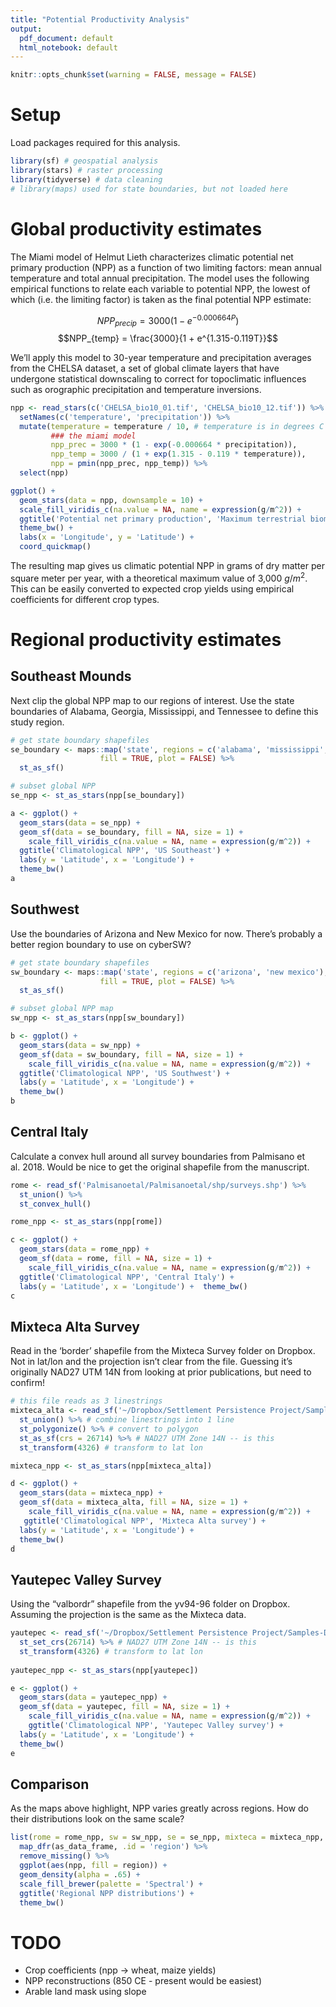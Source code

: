 ```yaml
---
title: "Potential Productivity Analysis"
output:
  pdf_document: default
  html_notebook: default
---
```


```r
knitr::opts_chunk$set(warning = FALSE, message = FALSE)
```

# Setup

Load packages required for this analysis.
```r
library(sf) # geospatial analysis
library(stars) # raster processing
library(tidyverse) # data cleaning
# library(maps) used for state boundaries, but not loaded here
```

# Global productivity estimates

The Miami model of Helmut Lieth characterizes climatic potential net primary production (NPP) as a function of two limiting factors: mean annual temperature and total annual precipitation. The model uses the following empirical functions to relate each variable to potential NPP, the lowest of which (i.e. the limiting factor) is taken as the final potential NPP estimate:

$$NPP_{precip} = 3000(1 - e^{-0.000664 P})$$
$$NPP_{temp} = \frac{3000}{1 + e^{1.315-0.119T}}$$

We'll apply this model to 30-year temperature and precipitation averages from the CHELSA dataset, a set of global climate layers that have undergone statistical downscaling to correct for topoclimatic influences such as orographic precipitation and temperature inversions.

```r
npp <- read_stars(c('CHELSA_bio10_01.tif', 'CHELSA_bio10_12.tif')) %>% 
  setNames(c('temperature', 'precipitation')) %>%
  mutate(temperature = temperature / 10, # temperature is in degrees C * 10
         ### the miami model
         npp_prec = 3000 * (1 - exp(-0.000664 * precipitation)),
         npp_temp = 3000 / (1 + exp(1.315 - 0.119 * temperature)),
         npp = pmin(npp_prec, npp_temp)) %>%
  select(npp)
```

```r
ggplot() +
  geom_stars(data = npp, downsample = 10) +
  scale_fill_viridis_c(na.value = NA, name = expression(g/m^2)) +
  ggtitle('Potential net primary production', 'Maximum terrestrial biomass given modern temperature and precipitation') +
  theme_bw() +
  labs(x = 'Longitude', y = 'Latitude') +
  coord_quickmap()
```
The resulting map gives us climatic potential NPP in grams of dry matter per square meter per year, with a theoretical maximum value of 3,000 $g/m^2$. This can be easily converted to expected crop yields using empirical coefficients for different crop types.

# Regional productivity estimates

## Southeast Mounds

Next clip the global NPP map to our regions of interest. Use the state boundaries of Alabama, Georgia, Mississippi, and Tennessee to define this study region.
```r
# get state boundary shapefiles
se_boundary <- maps::map('state', regions = c('alabama', 'mississippi', 'georgia', 'tennessee'), 
                    fill = TRUE, plot = FALSE) %>% 
  st_as_sf()

# subset global NPP
se_npp <- st_as_stars(npp[se_boundary])
```

```r
a <- ggplot() +
  geom_stars(data = se_npp) +
  geom_sf(data = se_boundary, fill = NA, size = 1) +
    scale_fill_viridis_c(na.value = NA, name = expression(g/m^2)) +
  ggtitle('Climatological NPP', 'US Southeast') +
  labs(y = 'Latitude', x = 'Longitude') +
  theme_bw()
a
```

## Southwest

Use the boundaries of Arizona and New Mexico for now. There's probably a better region boundary to use on cyberSW?
```r
# get state boundary shapefiles
sw_boundary <- maps::map('state', regions = c('arizona', 'new mexico'), 
                    fill = TRUE, plot = FALSE) %>% 
  st_as_sf()

# subset global NPP map
sw_npp <- st_as_stars(npp[sw_boundary])
```

```r
b <- ggplot() +
  geom_stars(data = sw_npp) +
  geom_sf(data = sw_boundary, fill = NA, size = 1) +
    scale_fill_viridis_c(na.value = NA, name = expression(g/m^2)) +
  ggtitle('Climatological NPP', 'US Southwest') +
  labs(y = 'Latitude', x = 'Longitude') +
  theme_bw()
b
```


## Central Italy 

Calculate a convex hull around all survey boundaries from Palmisano et al. 2018. Would be nice to get the original shapefile from the manuscript.
```r
rome <- read_sf('Palmisanoetal/Palmisanoetal/shp/surveys.shp') %>% 
  st_union() %>% 
  st_convex_hull()

rome_npp <- st_as_stars(npp[rome])
```


```r
c <- ggplot() +
  geom_stars(data = rome_npp) +
  geom_sf(data = rome, fill = NA, size = 1) +
    scale_fill_viridis_c(na.value = NA, name = expression(g/m^2)) +
  ggtitle('Climatological NPP', 'Central Italy') +
  labs(y = 'Latitude', x = 'Longitude') +  theme_bw()
c
```

## Mixteca Alta Survey

Read in the 'border' shapefile from the Mixteca Survey folder on Dropbox. Not in lat/lon and the projection isn't clear from the file. Guessing it's originally NAD27 UTM 14N from looking at prior publications, but need to confirm!
```r
# this file reads as 3 linestrings
mixteca_alta <- read_sf('~/Dropbox/Settlement Persistence Project/Samples-Data/Mixteca Survey Data/border/arc.adf') %>%
  st_union() %>% # combine linestrings into 1 line
  st_polygonize() %>% # convert to polygon
  st_as_sf(crs = 26714) %>% # NAD27 UTM Zone 14N -- is this
  st_transform(4326) # transform to lat lon

mixteca_npp <- st_as_stars(npp[mixteca_alta])
```


```r
d <- ggplot() +
  geom_stars(data = mixteca_npp) +
  geom_sf(data = mixteca_alta, fill = NA, size = 1) +
    scale_fill_viridis_c(na.value = NA, name = expression(g/m^2)) +
   ggtitle('Climatological NPP', 'Mixteca Alta survey') +
  labs(y = 'Latitude', x = 'Longitude') +
  theme_bw()
d
```

## Yautepec Valley Survey

Using the "valbordr" shapefile from the yv94-96 folder on Dropbox. Assuming the projection is the same as the Mixteca data.
```r
yautepec <- read_sf('~/Dropbox/Settlement Persistence Project/Samples-Data/Yautepec Valley Survey/yv94-96/valbordr.shp') %>% 
  st_set_crs(26714) %>% # NAD27 UTM Zone 14N -- is this
  st_transform(4326) # transform to lat lon
  
yautepec_npp <- st_as_stars(npp[yautepec])
```

```r
e <- ggplot() +
  geom_stars(data = yautepec_npp) +
  geom_sf(data = yautepec, fill = NA, size = 1) +
    scale_fill_viridis_c(na.value = NA, name = expression(g/m^2)) +
    ggtitle('Climatological NPP', 'Yautepec Valley survey') +
  labs(y = 'Latitude', x = 'Longitude') +
  theme_bw()
e
```

## Comparison

As the maps above highlight, NPP varies greatly across regions. How do their distributions look on the same scale?
```r
list(rome = rome_npp, sw = sw_npp, se = se_npp, mixteca = mixteca_npp, yautepec = yautepec_npp) %>%
  map_dfr(as_data_frame, .id = 'region') %>%
  remove_missing() %>%
  ggplot(aes(npp, fill = region)) +
  geom_density(alpha = .65) +
  scale_fill_brewer(palette = 'Spectral') +
  ggtitle('Regional NPP distributions') +
  theme_bw()
```
# TODO

- Crop coefficients (npp -> wheat, maize yields)
- NPP reconstructions (850 CE - present would be easiest)
- Arable land mask using slope
